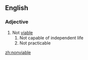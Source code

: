 ==English==

===Adjective===
{{en-adj}}

# Not [[viable]]
## Not capable of independent life
## Not practicable

[[zh:nonviable]]